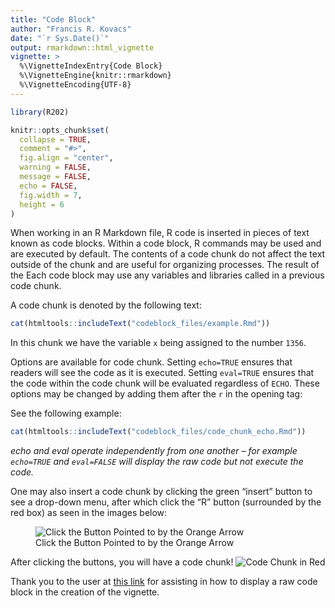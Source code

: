 ```yaml
---
title: "Code Block"
author: "Francis R. Kovacs"
date: "`r Sys.Date()`"
output: rmarkdown::html_vignette
vignette: >
  %\VignetteIndexEntry{Code Block}
  %\VignetteEngine{knitr::rmarkdown}
  %\VignetteEncoding{UTF-8}
---
```


```r
library(R202)

knitr::opts_chunk$set(
  collapse = TRUE,
  comment = "#>",
  fig.align = "center",
  warning = FALSE,
  message = FALSE,
  echo = FALSE,
  fig.width = 7,
  height = 6
)
```

When working in an R Markdown file, R code is inserted in pieces of text known as code blocks. Within a code block, R commands may be used and are executed by default. The contents of a code chunk do not affect the text outside of the chunk and are useful for organizing processes. The result of the Each code block may use any variables and libraries called in a previous code chunk. 

A code chunk is denoted by the following text:

```r
cat(htmltools::includeText("codeblock_files/example.Rmd"))
```

In this chunk we have the variable `x` being assigned to the number `1356`. 

Options are available for code chunk. Setting `echo=TRUE` ensures that readers will see the code as it is executed. Setting `eval=TRUE` ensures that the code within the code chunk will be evaluated regardless of `ECHO`. These options may be changed by adding them after the `r` in the opening tag:

See the following example:

```r
cat(htmltools::includeText("codeblock_files/code_chunk_echo.Rmd"))
```

*echo and eval operate independently from one another -- for example `echo=TRUE` and `eval=FALSE` will display the raw code but not execute the code.*

One may also insert a code chunk by clicking the green "insert" button to see a drop-down menu, after which click the "R" button (surrounded by the red box) as seen in the images below:

![Click the Button Pointed to by the Orange Arrow](codeblock_files/code_chunk_button.png)

After clicking the buttons, you will have a code chunk!
![Code Chunk in Red](codeblock_files/code_chunk_after_insert.png)

Thank you to the user at [this link](https://github.com/yihui/knitr/issues/1237) for assisting in how to display a raw code block in the creation of the vignette.

